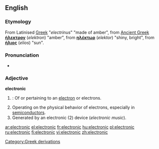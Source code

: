 ==English==

{{rank|account|party|sight|455|electronic|sea|necessary|idea}}
===Etymology===
[[Category:Greek derivations]]
From Latinised [[Greek]] "''electrinus''" "made of amber", from [[Ancient Greek]]  '''[[ήλεκτρον]]''' (''elektron'') "amber", from '''[[ηλέκτωρ]]''' (''elektor'') "shiny, bright", from '''[[ήλιος]]''' (''elios'') "sun".

===Pronunciation===
*{{audio|en-us-electronic.ogg|Audio (US)}}

===Adjective===
'''electronic'''

# {{cattag|physics|chemistry}}: Of or pertaining to an [[electron]] or electrons.
# Operating on the physical behavior of electrons, especially in [[semiconductor]]s.
# Generated by an electronic (2) device (''electronic music'').

[[ar:electronic]]
[[el:electronic]]
[[fr:electronic]]
[[hu:electronic]]
[[pl:electronic]]
[[ru:electronic]]
[[fi:electronic]]
[[vi:electronic]]
[[zh:electronic]]